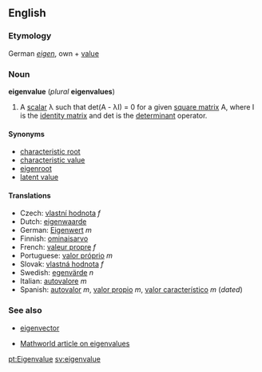 ==English==
===Etymology===
German ''[[eigen]]'', own + [[value]]

===Noun===
'''eigenvalue''' (''plural'' '''eigenvalues''')

# {{linearalg}} A [[scalar]] &lambda; such that det(A - &lambda;I) = 0 for a given [[square matrix]] A, where I is the [[identity matrix]] and det is the [[determinant]] operator.

====Synonyms====
*[[characteristic root]]
*[[characteristic value]]
*[[eigenroot]]
*[[latent value]]

====Translations====
*Czech: [[vlastní hodnota]] ''f''
*Dutch: [[eigenwaarde]]
*German: [[Eigenwert]] ''m''
*Finnish: [[ominaisarvo]]
*French: [[valeur propre]] ''f''
*Portuguese: [[valor próprio]] ''m''
*Slovak: [[vlastná hodnota]] ''f''
*Swedish: [[egenvärde]] ''n''
*Italian: [[autovalore]] ''m''
*Spanish: [[autovalor]] ''m'', [[valor propio]] ''m'', [[valor característico]] ''m'' (''dated'')

===See also===
*[[eigenvector]]
{{Wikipedia}}
*[http://mathworld.wolfram.com/Eigenvalue.html Mathworld article on eigenvalues]

[[pt:Eigenvalue]]
[[sv:eigenvalue]]